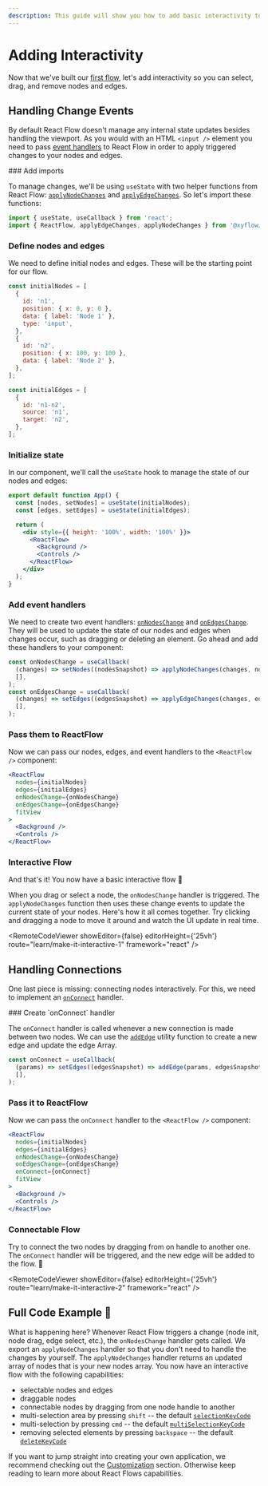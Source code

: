 ```yaml
---
description: This guide will show you how to add basic interactivity to your flow.
---
```



# Adding Interactivity

Now that we've built our [first flow](learn/concepts/building-a-flow),
let's add interactivity so you can select, drag, and remove nodes and edges.

## Handling Change Events

By default React Flow doesn't manage any internal state updates besides handling the viewport.
As you would with an HTML `<input />` element you need to pass [event handlers](/api-reference/react-flow#event-handlers)
to React Flow in order to apply triggered changes to your nodes and edges.

 <Steps>
 ### Add imports

To manage changes, we'll be using `useState` with two helper functions from React Flow:
[`applyNodeChanges`](/api-reference/utils/apply-node-changes) and [`applyEdgeChanges`](/api-reference/utils/apply-edge-changes).
So let's import these functions:

```jsx
import { useState, useCallback } from 'react';
import { ReactFlow, applyEdgeChanges, applyNodeChanges } from '@xyflow/react';
```

### Define nodes and edges

We need to define initial nodes and edges. These will be the starting point for our flow.

```jsx
const initialNodes = [
  {
    id: 'n1',
    position: { x: 0, y: 0 },
    data: { label: 'Node 1' },
    type: 'input',
  },
  {
    id: 'n2',
    position: { x: 100, y: 100 },
    data: { label: 'Node 2' },
  },
];

const initialEdges = [
  {
    id: 'n1-n2',
    source: 'n1',
    target: 'n2',
  },
];
```

### Initialize state

In our component, we'll call the `useState` hook to manage the state of our nodes and edges:

```jsx {2-3}
export default function App() {
  const [nodes, setNodes] = useState(initialNodes);
  const [edges, setEdges] = useState(initialEdges);

  return (
    <div style={{ height: '100%', width: '100%' }}>
      <ReactFlow>
        <Background />
        <Controls />
      </ReactFlow>
    </div>
  );
}
```

### Add event handlers

We need to create two event handlers: [`onNodesChange`](/api-reference/react-flow#onnodeschange)
and [`onEdgesChange`](/api-reference/react-flow#onedgeschange).
They will be used to update the state of our nodes and edges when changes occur, such as dragging or deleting an element.
Go ahead and add these handlers to your component:

```jsx
const onNodesChange = useCallback(
  (changes) => setNodes((nodesSnapshot) => applyNodeChanges(changes, nodesSnapshot)),
  [],
);
const onEdgesChange = useCallback(
  (changes) => setEdges((edgesSnapshot) => applyEdgeChanges(changes, edgesSnapshot)),
  [],
);
```

### Pass them to ReactFlow

Now we can pass our nodes, edges, and event handlers to the `<ReactFlow />` component:

```jsx {4-5}
<ReactFlow
  nodes={initialNodes}
  edges={initialEdges}
  onNodesChange={onNodesChange}
  onEdgesChange={onEdgesChange}
  fitView
>
  <Background />
  <Controls />
</ReactFlow>
```

### Interactive Flow

And that's it! You now have a basic interactive flow 🎉

When you drag or select a node, the `onNodesChange` handler is triggered.
The `applyNodeChanges` function then uses these change events to update the current state of your nodes.
Here's how it all comes together. Try clicking and dragging a node to move it around and watch the UI update in real time.

<RemoteCodeViewer
  showEditor={false}
  editorHeight={'25vh'}
  route="learn/make-it-interactive-1"
  framework="react"
/>
 </Steps>

## Handling Connections

One last piece is missing: connecting nodes interactively.
For this, we need to implement an [`onConnect`](/api-reference/react-flow#onconnect) handler.

<Steps>
### Create `onConnect` handler

The `onConnect` handler is called whenever a new connection is made between two nodes.
We can use the [`addEdge`](/api-reference/utils/add-edge) utility function to create a new edge and update the edge Array.

```jsx
const onConnect = useCallback(
  (params) => setEdges((edgesSnapshot) => addEdge(params, edgesSnapshot)),
  [],
);
```

### Pass it to ReactFlow

Now we can pass the `onConnect` handler to the `<ReactFlow />` component:

```jsx {6}
<ReactFlow
  nodes={initialNodes}
  edges={initialEdges}
  onNodesChange={onNodesChange}
  onEdgesChange={onEdgesChange}
  onConnect={onConnect}
  fitView
>
  <Background />
  <Controls />
</ReactFlow>
```

### Connectable Flow

Try to connect the two nodes by dragging from on handle to another one. The `onConnect` handler will be triggered, and the new edge will be added to the flow. 🥳

<RemoteCodeViewer
  showEditor={false}
  editorHeight={'25vh'}
  route="learn/make-it-interactive-2"
  framework="react"
/>

</Steps>

## Full Code Example 🏁

<RemoteCodeViewer
  orientation="horizontal"
  route="learn/make-it-interactive-2"
  framework="react"
/>

What is happening here? Whenever React Flow triggers a change (node init, node drag, edge select, etc.),
the `onNodesChange` handler gets called.
We export an `applyNodeChanges` handler so that you don't need to handle the changes by yourself.
The `applyNodeChanges` handler returns an updated array of nodes that is your new nodes array.
You now have an interactive flow with the following capabilities:

- selectable nodes and edges
- draggable nodes
- connectable nodes by dragging from one node handle to another
- multi-selection area by pressing `shift` -- the default [`selectionKeyCode`](/api-reference/react-flow#selectionkeycode)
- multi-selection by pressing `cmd` -- the default [`multiSelectionKeyCode`](/api-reference/react-flow#multiselectionkeycode)
- removing selected elements by pressing `backspace` -- the default [`deleteKeyCode`](/api-reference/react-flow#deletekeycode)

If you want to jump straight into creating your own application, we recommend checking out the [Customization](/learn/customization) section.
Otherwise keep reading to learn more about React Flows capabilities.
